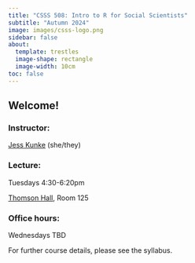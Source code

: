 ```yaml
---
title: "CSSS 508: Intro to R for Social Scientists"
subtitle: "Autumn 2024"
image: images/csss-logo.png
sidebar: false
about:
  template: trestles
  image-shape: rectangle
  image-width: 10cm
toc: false
---
```


## Welcome!

### Instructor:
[Jess Kunke](https://jpierkunke.github.io/) (she/they)

### Lecture: 
Tuesdays 4:30-6:20pm

[Thomson Hall](https://www.washington.edu/maps/#!/THO), Room 125

### Office hours:
Wednesdays TBD

For further course details, please see the syllabus.


